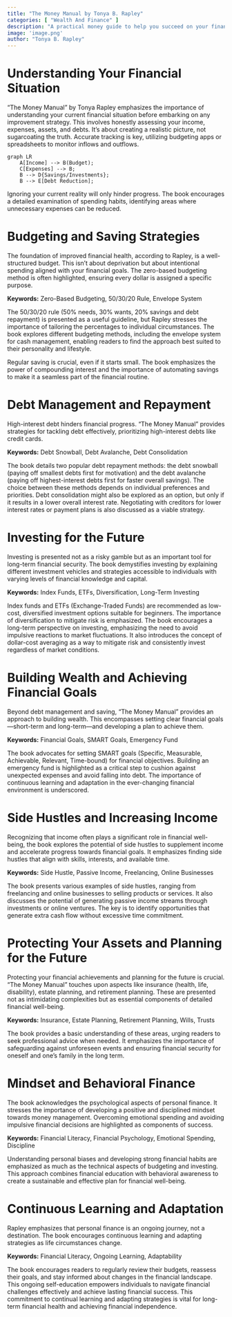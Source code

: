 ```yaml
---
title: "The Money Manual by Tonya B. Rapley"
categories: [ "Wealth And Finance" ]
description: "A practical money guide to help you succeed on your financial journey"
image: 'image.png'
author: "Tonya B. Rapley"
---
```

# Understanding Your Financial Situation

"The Money Manual" by Tonya Rapley emphasizes the importance of understanding your current financial situation before embarking on any improvement strategy.  This involves honestly assessing your income, expenses, assets, and debts.  It's about creating a realistic picture, not sugarcoating the truth.  Accurate tracking is key, utilizing budgeting apps or spreadsheets to monitor inflows and outflows.

```mermaid
graph LR
    A[Income] --> B(Budget);
    C[Expenses] --> B;
    B --> D{Savings/Investments};
    B --> E[Debt Reduction];
```

Ignoring your current reality will only hinder progress.  The book encourages a detailed examination of spending habits, identifying areas where unnecessary expenses can be reduced.


# Budgeting and Saving Strategies

The foundation of improved financial health, according to Rapley, is a well-structured budget. This isn't about deprivation but about intentional spending aligned with your financial goals. The zero-based budgeting method is often highlighted, ensuring every dollar is assigned a specific purpose.

**Keywords:** Zero-Based Budgeting, 50/30/20 Rule, Envelope System

The 50/30/20 rule (50% needs, 30% wants, 20% savings and debt repayment) is presented as a useful guideline, but Rapley stresses the importance of tailoring the percentages to individual circumstances. The book explores different budgeting methods, including the envelope system for cash management, enabling readers to find the approach best suited to their personality and lifestyle.

Regular saving is crucial, even if it starts small.  The book emphasizes the power of compounding interest and the importance of automating savings to make it a seamless part of the financial routine.


# Debt Management and Repayment

High-interest debt hinders financial progress. "The Money Manual" provides strategies for tackling debt effectively, prioritizing high-interest debts like credit cards.

**Keywords:** Debt Snowball, Debt Avalanche, Debt Consolidation

The book details two popular debt repayment methods: the debt snowball (paying off smallest debts first for motivation) and the debt avalanche (paying off highest-interest debts first for faster overall savings). The choice between these methods depends on individual preferences and priorities.  Debt consolidation might also be explored as an option, but only if it results in a lower overall interest rate.  Negotiating with creditors for lower interest rates or payment plans is also discussed as a viable strategy.


# Investing for the Future

Investing is presented not as a risky gamble but as an important tool for long-term financial security.  The book demystifies investing by explaining different investment vehicles and strategies accessible to individuals with varying levels of financial knowledge and capital.

**Keywords:** Index Funds, ETFs, Diversification, Long-Term Investing

Index funds and ETFs (Exchange-Traded Funds) are recommended as low-cost, diversified investment options suitable for beginners.  The importance of diversification to mitigate risk is emphasized.  The book encourages a long-term perspective on investing, emphasizing the need to avoid impulsive reactions to market fluctuations.  It also introduces the concept of dollar-cost averaging as a way to mitigate risk and consistently invest regardless of market conditions.


# Building Wealth and Achieving Financial Goals

Beyond debt management and saving, "The Money Manual" provides an approach to building wealth. This encompasses setting clear financial goals—short-term and long-term—and developing a plan to achieve them.

**Keywords:** Financial Goals, SMART Goals, Emergency Fund

The book advocates for setting SMART goals (Specific, Measurable, Achievable, Relevant, Time-bound) for financial objectives. Building an emergency fund is highlighted as a critical step to cushion against unexpected expenses and avoid falling into debt. The importance of continuous learning and adaptation in the ever-changing financial environment is underscored.


# Side Hustles and Increasing Income

Recognizing that income often plays a significant role in financial well-being, the book explores the potential of side hustles to supplement income and accelerate progress towards financial goals.  It emphasizes finding side hustles that align with skills, interests, and available time.


**Keywords:** Side Hustle, Passive Income, Freelancing, Online Businesses

The book presents various examples of side hustles, ranging from freelancing and online businesses to selling products or services.  It also discusses the potential of generating passive income streams through investments or online ventures.  The key is to identify opportunities that generate extra cash flow without excessive time commitment.



# Protecting Your Assets and Planning for the Future

Protecting your financial achievements and planning for the future is crucial. "The Money Manual" touches upon aspects like insurance (health, life, disability), estate planning, and retirement planning.  These are presented not as intimidating complexities but as essential components of detailed financial well-being.


**Keywords:** Insurance, Estate Planning, Retirement Planning, Wills, Trusts


The book provides a basic understanding of these areas, urging readers to seek professional advice when needed.  It emphasizes the importance of safeguarding against unforeseen events and ensuring financial security for oneself and one's family in the long term.


#  Mindset and Behavioral Finance

The book acknowledges the psychological aspects of personal finance.  It stresses the importance of developing a positive and disciplined mindset towards money management.  Overcoming emotional spending and avoiding impulsive financial decisions are highlighted as components of success.


**Keywords:** Financial Literacy, Financial Psychology, Emotional Spending, Discipline

Understanding personal biases and developing strong financial habits are emphasized as much as the technical aspects of budgeting and investing. This approach combines financial education with behavioral awareness to create a sustainable and effective plan for financial well-being.



# Continuous Learning and Adaptation

Rapley emphasizes that personal finance is an ongoing journey, not a destination.  The book encourages continuous learning and adapting strategies as life circumstances change.


**Keywords:** Financial Literacy, Ongoing Learning, Adaptability

The book encourages readers to regularly review their budgets, reassess their goals, and stay informed about changes in the financial landscape.  This ongoing self-education empowers individuals to navigate financial challenges effectively and achieve lasting financial success.  This commitment to continual learning and adapting strategies is vital for long-term financial health and achieving financial independence.

